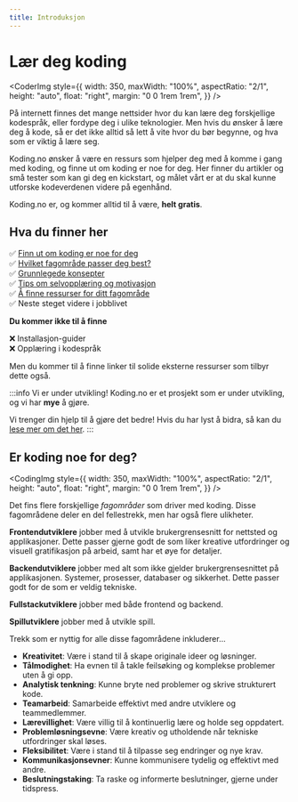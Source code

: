 ```yaml
---
title: Introduksjon
---
```



# Lær deg koding

<CoderImg
  style={{
    width: 350,
    maxWidth: "100%",
    aspectRatio: "2/1",
    height: "auto",
    float: "right",
    margin: "0 0 1rem 1rem",
  }}
/>

På internett finnes det mange nettsider hvor du kan lære deg forskjellige kodespråk, eller fordype deg i ulike teknologier.
Men hvis du ønsker å lære deg å kode, så er det ikke alltid så lett å vite hvor du bør begynne, og hva som er viktig å lære seg.

Koding.no ønsker å være en ressurs som hjelper deg med å komme i gang med koding, og finne ut om koding er noe for deg.
Her finner du artikler og små tester som kan gi deg en kickstart, og målet vårt er at du skal kunne utforske kodeverdenen videre på egenhånd.

Koding.no er, og kommer alltid til å være, **helt gratis**.

<LoginButton />

## Hva du finner her

✅ [Finn ut om koding er noe for deg](#er-koding-noe-for-deg)  
✅ [Hvilket fagområde passer deg best?](/opplaering)  
✅ [Grunnlegede konsepter](/kom-i-gang/verktoy-og-miljo)  
✅ [Tips om selvopplæring og motivasjon](/kom-i-gang/selvopplaering-og-motivasjon)  
✅ [Å finne ressurser for ditt fagområde](/ressurser/artikler)  
✅ Neste steget videre i jobblivet

**Du kommer ikke til å finne**

❌ Installasjon-guider  
❌ Opplæring i kodespråk

Men du kommer til å finne linker til solide eksterne ressurser som tilbyr dette også.

:::info Vi er under utvikling!
Koding.no er et prosjekt som er under utvikling, og vi har **mye** å gjøre.

Vi trenger din hjelp til å gjøre det bedre! Hvis du har lyst å bidra, så kan du [lese mer om det her](/bidra).
:::

## Er koding noe for deg?

<CodingImg
  style={{
    width: 350,
    maxWidth: "100%",
    aspectRatio: "2/1",
    height: "auto",
    float: "right",
    margin: "0 0 1rem 1rem",
  }}
/>

Det fins flere forskjellige _fagområder_ som driver med koding. Disse fagområdene deler en del fellestrekk, men har også flere ulikheter.

**Frontendutviklere** jobber med å utvikle brukergrensesnitt for nettsted og applikasjoner. Dette passer gjerne godt de som liker kreative utfordringer og visuell gratifikasjon på arbeid, samt har et øye for detaljer.

**Backendutviklere** jobber med alt som ikke gjelder brukergrensesnittet på applikasjonen. Systemer, prosesser, databaser og sikkerhet. Dette passer godt for de som er veldig tekniske.

**Fullstackutviklere** jobber med både frontend og backend.

**Spillutviklere** jobber med å utvikle spill.

Trekk som er nyttig for alle disse fagområdene inkluderer...

- **Kreativitet**: Være i stand til å skape originale ideer og løsninger.
- **Tålmodighet**: Ha evnen til å takle feilsøking og komplekse problemer uten å gi opp.
- **Analytisk tenkning**: Kunne bryte ned problemer og skrive strukturert kode.
- **Teamarbeid**: Samarbeide effektivt med andre utviklere og teammedlemmer.
- **Lærevillighet**: Være villig til å kontinuerlig lære og holde seg oppdatert.
- **Problemløsningsevne**: Være kreativ og utholdende når tekniske utfordringer skal løses.
- **Fleksibilitet**: Være i stand til å tilpasse seg endringer og nye krav.
- **Kommunikasjonsevner**: Kunne kommunisere tydelig og effektivt med andre.
- **Beslutningstaking**: Ta raske og informerte beslutninger, gjerne under tidspress.
